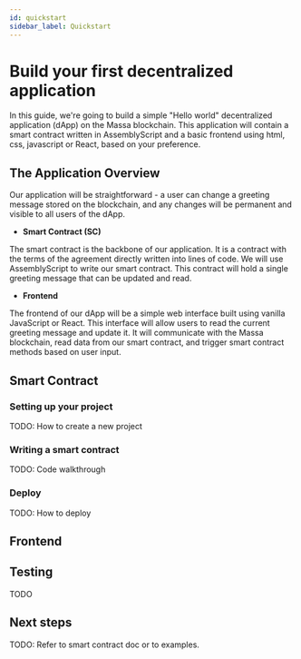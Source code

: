 ```yaml
---
id: quickstart
sidebar_label: Quickstart
---
```


# Build your first decentralized application

In this guide, we're going to build a simple "Hello world" decentralized application (dApp) on the Massa blockchain. This application will contain a smart contract written in AssemblyScript and a basic frontend using html, css, javascript or React, based on your preference.

## **The Application Overview**

Our application will be straightforward - a user can change a greeting message stored on the blockchain, and any changes will be permanent and visible to all users of the dApp.

- **Smart Contract (SC)**

The smart contract is the backbone of our application. It is a contract with the terms of the agreement directly written into lines of code. We will use AssemblyScript to write our smart contract. This contract will hold a single greeting message that can be updated and read.

- **Frontend**

The frontend of our dApp will be a simple web interface built using vanilla JavaScript or React. This interface will allow users to read the current greeting message and update it. It will communicate with the Massa blockchain, read data from our smart contract, and trigger smart contract methods based on user input.

## **Smart Contract**

### Setting up your project

TODO: How to create a new project

### Writing a smart contract

TODO: Code walkthrough

### Deploy

TODO: How to deploy

## Frontend

## Testing

TODO

## Next steps

TODO: Refer to smart contract doc or to examples.
